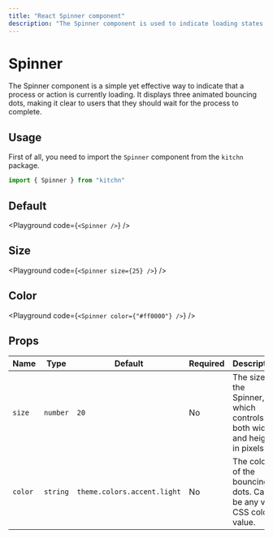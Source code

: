 ```yaml
---
title: "React Spinner component"
description: "The Spinner component is used to indicate loading states in your application. It displays animated bouncing dots to convey progress."
---
```



# Spinner

The Spinner component is a simple yet effective way to indicate that a process or action is currently loading. It displays three animated bouncing dots, making it clear to users that they should wait for the process to complete.

## Usage

First of all, you need to import the `Spinner` component from the `kitchn` package.

```js
import { Spinner } from "kitchn"
```

## Default

<Playground
  code={`
<Spinner />
`}
/>

## Size

<Playground
  code={`
<Spinner size={25} />
`}
/>

## Color

<Playground
  code={`
<Spinner color={"#ff0000"} />
`}
/>

## Props

| Name | Type | Default | Required | Description
|------|------|---------|----------|-------------
| `size` | `number` | `20` | No | The size of the Spinner, which controls both width and height in pixels.
| `color` | `string` | `theme.colors.accent.light` | No | The color of the bouncing dots. Can be any valid CSS color value.
